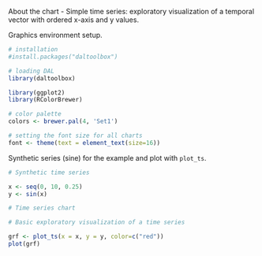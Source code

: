About the chart
- Simple time series: exploratory visualization of a temporal vector with ordered x-axis and y values.

Graphics environment setup.
```r
# installation 
#install.packages("daltoolbox")

# loading DAL
library(daltoolbox) 
```

```r
library(ggplot2)
library(RColorBrewer)

# color palette
colors <- brewer.pal(4, 'Set1')

# setting the font size for all charts
font <- theme(text = element_text(size=16))
```

Synthetic series (sine) for the example and plot with `plot_ts`.
```r
# Synthetic time series

x <- seq(0, 10, 0.25)
y <- sin(x)
```

```r
# Time series chart

# Basic exploratory visualization of a time series

grf <- plot_ts(x = x, y = y, color=c("red"))
plot(grf)
```

